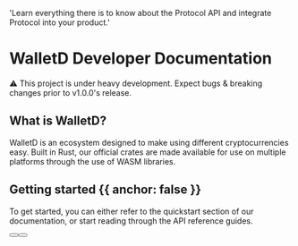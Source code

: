 
  'Learn everything there is to know about the Protocol API and integrate Protocol into your product.'

<HeroPattern />

# WalletD Developer Documentation

⚠️ This project is under heavy development. Expect bugs & breaking changes prior to v1.0.0's release.
## What is WalletD?
WalletD is an ecosystem designed to make using different cryptocurrencies easy. Built in Rust, our official crates are made available for use on multiple platforms through the use of WASM libraries.


## Getting started {{ anchor: false }}

To get started, you can either refer to the quickstart section of our documentation, or start reading through the API reference guides.

<div className="not-prose mb-16 mt-6 flex gap-3">
  <Button href="/quickstart" arrow="right" children="Quickstart" />
  <Button href="/mnemonics" variant="outline" children="Read the API reference guides" />
</div>

